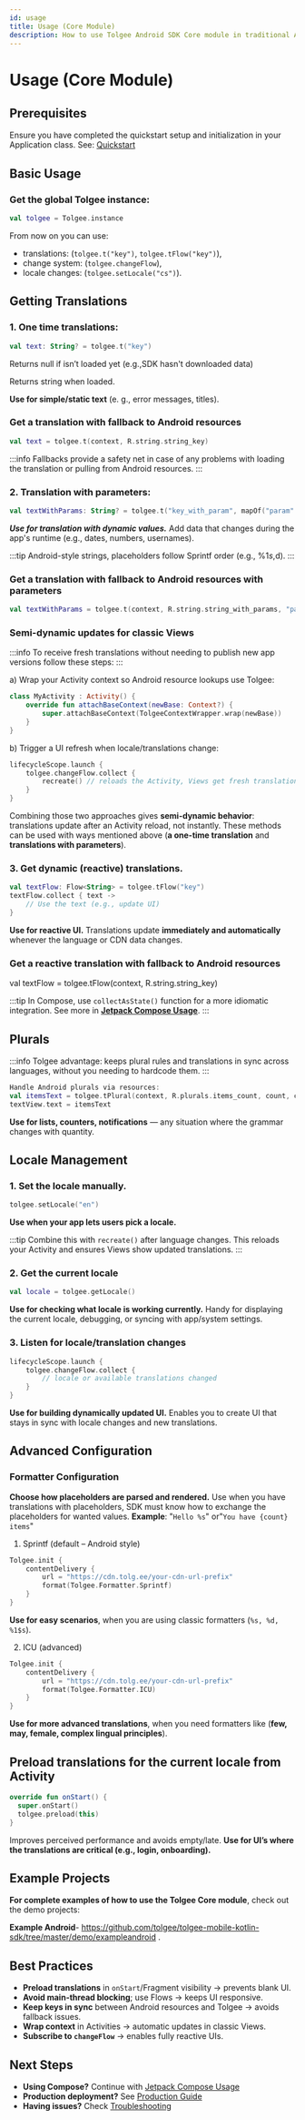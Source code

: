 ```yaml
---
id: usage
title: Usage (Core Module)
description: How to use Tolgee Android SDK Core module in traditional Android Views applications
---
```


# Usage (Core Module)

## Prerequisites

Ensure you have completed the quickstart setup and initialization in your Application class. See: [Quickstart](./quickstart.mdx)

## Basic Usage

### Get the global Tolgee instance:

```kotlin
val tolgee = Tolgee.instance
```

From now on you can use:

- translations: (`tolgee.t("key")`, `tolgee.tFlow("key")`),
- change system: (`tolgee.changeFlow`),
- locale changes: (`tolgee.setLocale("cs")`).

## Getting Translations

### 1. One time translations:

```kotlin
val text: String? = tolgee.t("key")
```

Returns null if isn’t loaded yet (e.g.,SDK hasn't downloaded data)

Returns string when loaded.

**Use for simple/static text** (e. g., error messages, titles).

### Get a translation with fallback to Android resources

```kotlin
val text = tolgee.t(context, R.string.string_key)
```

:::info
Fallbacks provide a safety net in case of any problems with loading the translation or pulling from Android resources.
:::

### 2. Translation with parameters:

```kotlin
val textWithParams: String? = tolgee.t("key_with_param", mapOf("param" to "value"))
```

**_Use for translation with dynamic values._** Add data that changes during the app's runtime (e.g., dates, numbers, usernames).

:::tip
Android-style strings, placeholders follow Sprintf order (e.g., %1$s, %2$d).
:::

### Get a translation with fallback to Android resources with parameters

```kotlin
val textWithParams = tolgee.t(context, R.string.string_with_params, "param1", "param2")
```

### Semi-dynamic updates for classic Views

:::info
To receive fresh translations without needing to publish new app versions follow these steps:
:::

a) Wrap your Activity context so Android resource lookups use Tolgee:

```kotlin
class MyActivity : Activity() {
    override fun attachBaseContext(newBase: Context?) {
        super.attachBaseContext(TolgeeContextWrapper.wrap(newBase))
    }
}
```

b) Trigger a UI refresh when locale/translations change:

```kotlin
lifecycleScope.launch {
    tolgee.changeFlow.collect {
        recreate() // reloads the Activity, Views get fresh translations
    }
}
```

Combining those two approaches gives **semi-dynamic behavior**: translations update after an Activity reload, not instantly. These methods can be used with ways mentioned above (**a one-time translation** and **translations with parameters**).

### 3. Get dynamic (reactive) translations.

```kotlin
val textFlow: Flow<String> = tolgee.tFlow("key")
textFlow.collect { text ->
    // Use the text (e.g., update UI)
}
```

**Use for reactive UI.** Translations update **immediately and automatically** whenever the language or CDN data changes.

### Get a reactive translation with fallback to Android resources

val textFlow = tolgee.tFlow(context, R.string.string_key)

:::tip
In Compose, use `collectAsState()` function for a more idiomatic integration. See more in [**Jetpack Compose Usage**](./jetpack/usage.mdx).
:::

## Plurals

:::info
Tolgee advantage: keeps plural rules and translations in sync across languages, without you needing to hardcode them.
:::

```kotlin
Handle Android plurals via resources:
val itemsText = tolgee.tPlural(context, R.plurals.items_count, count, count)
textView.text = itemsText
```

**Use for lists, counters, notifications** — any situation where the grammar changes with quantity.

## Locale Management

### 1. Set the locale manually.

```kotlin
tolgee.setLocale("en")
```

**Use when your app lets users pick a locale.**

:::tip
Combine this with `recreate()` after language changes. This reloads your Activity and ensures Views show updated translations.
:::

### 2. Get the current locale

```kotlin
val locale = tolgee.getLocale()
```

**Use for checking what locale is working currently.**
Handy for displaying the current locale, debugging, or syncing with app/system settings.

### 3. Listen for locale/translation changes

```kotlin
lifecycleScope.launch {
    tolgee.changeFlow.collect {
        // locale or available translations changed
    }
}
```

**Use for building dynamically updated UI.**
Enables you to create UI that stays in sync with locale changes and new translations.

## Advanced Configuration

### Formatter Configuration

**Choose how placeholders are parsed and rendered.**
Use when you have translations with placeholders, SDK must know how to exchange the placeholders for wanted values.
**Example**: "`Hello %s`" or"`You have {count} items`"

1. Sprintf (default – Android style)

```kotlin
Tolgee.init {
    contentDelivery {
        url = "https://cdn.tolg.ee/your-cdn-url-prefix"
        format(Tolgee.Formatter.Sprintf)
    }
}
```

**Use for easy scenarios**, when you are using classic formatters (`%s, %d, %1$s`).

2.  ICU (advanced)

```kotlin
Tolgee.init {
    contentDelivery {
        url = "https://cdn.tolg.ee/your-cdn-url-prefix"
        format(Tolgee.Formatter.ICU)
    }
}
```

**Use for more advanced translations**, when you need formatters like (**few, may, female, complex lingual principles**).

## Preload translations for the current locale from Activity

```kotlin
override fun onStart() {
  super.onStart()
  tolgee.preload(this)
}
```

Improves perceived performance and avoids empty/late.
**Use for UI’s where the translations are critical (e.g., login, onboarding).**

## Example Projects

**For complete examples of how to use the Tolgee Core module**, check out the demo projects:

**Example Android**- https://github.com/tolgee/tolgee-mobile-kotlin-sdk/tree/master/demo/exampleandroid .

## Best Practices

- **Preload translations** in `onStart`/Fragment visibility → prevents blank UI.
- **Avoid main-thread blocking**; use Flows → keeps UI responsive.
- **Keep keys in sync** between Android resources and Tolgee → avoids fallback issues.
- **Wrap context** in Activities → automatic updates in classic Views.
- **Subscribe to `changeFlow`** → enables fully reactive UIs.

## Next Steps

- **Using Compose?** Continue with [Jetpack Compose Usage](./jetpack/usage.mdx)
- **Production deployment?** See [Production Guide](./production.mdx)
- **Having issues?** Check [Troubleshooting](./troubleshooting.mdx)
